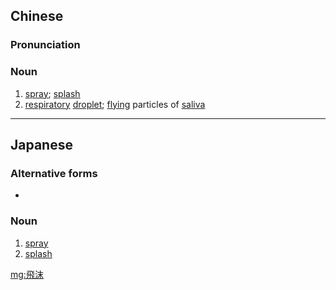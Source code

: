 {{also|飞沫}}
==Chinese==
{{zh-forms|s=飞沫}}

===Pronunciation===
{{zh-pron
|m=fēimò,er=y
|c=fei1 mut6
|cat=n
}}

===Noun===
{{zh-noun}}

# [[spray]]; [[splash]]
# [[respiratory]] [[droplet]]; [[flying]] particles of [[saliva]]

----

==Japanese==
{{ja-kanjitab|yomi=irr|sort=しぶき}}

===Alternative forms===
* {{l/ja|繁吹き}}

===Noun===
{{ja-noun|しぶき}}

# [[spray]]
# [[splash]]

[[mg:飛沫]]